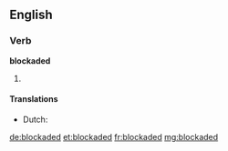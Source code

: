 ==English==

===Verb===
'''blockaded'''

# {{past of|[[blockade]]}}

====Translations====
* Dutch: {{t-|nl|geblokkeerd}}

[[de:blockaded]]
[[et:blockaded]]
[[fr:blockaded]]
[[mg:blockaded]]